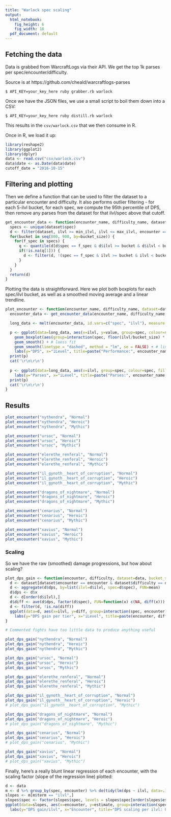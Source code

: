```yaml
---
title: "Warlock spec scaling"
output:
  html_notebook: 
    fig_height: 6
    fig_width: 18
  pdf_document: default
---
```


## Fetching the data

Data is grabbed from WarcraftLogs via their API. We get the top 1k parses per spec/encounter/difficulty.

Source is at https://github.com/cheald/warcraftlogs-parses

```
$ API_KEY=your_key_here ruby grabber.rb warlock
```

Once we have the JSON files, we use a small script to boil them down into a CSV:

```
$ API_KEY=your_key_here ruby distill.rb warlock
```

This results in the `csv/warlock.csv` that we then consume in R.

Once in R, we load it up:

```r
library(reshape2)
library(ggplot2)
library(dplyr)
data <- read.csv("csv/warlock.csv")
data$date <- as.Date(data$date)
cutoff_date = "2016-10-15"
```

## Filtering and plotting

Then we define a function that can be used to filter the dataset to a particular encounter and difficulty. It also performs outlier filtering - for each 5-ilvl bucket, for each spec, we compute the 95th percentile of DPS, then remove any parses from the dataset for that ilvl/spec above that cutoff.

```r

get_encounter_data <- function(encounter_name, difficulty_name, dataset, cutoff=c(0.05, 0.95), bucket_size=1, min_ilvl=855, max_ilvl=875) {
  specs <- unique(dataset$spec)
  d <- filter(dataset, ilvl >= min_ilvl, ilvl <= max_ilvl, encounter == encounter_name, difficulty == difficulty_name, date >= cutoff_date)
  for(bucket in seq(800, 900, by=bucket_size)) {
    for(f_spec in specs) {
      q <- quantile(d[d$spec == f_spec & d$ilvl >= bucket & d$ilvl < bucket + bucket_size,]$dps, cutoff)
      if(!is.na(q[1])) {
        d <- filter(d, !(spec == f_spec & ilvl >= bucket & ilvl < bucket + bucket_size & (dps > q[2] | dps < q[1])))
      }
    }
  }
  return(d)
}
```

Plotting the data is straightforward. Here we plot both boxplots for each spec/ilvl bucket, as well as a smoothed moving average and a linear trendline.

```r
plot_encounter <- function(encounter_name, difficulty_name, dataset=data, bucket_size=2, cutoff=c(0.05, 0.95)) {
  encounter_data <- get_encounter_data(encounter_name, difficulty_name, dataset=dataset, bucket_size=bucket_size, cutoff=cutoff)

  long_data <- melt(encounter_data, id.vars=c("spec", "ilvl"), measure.vars=c("dps"))

  p <- ggplot(data=long_data, aes(x=ilvl, y=value, group=spec, colour=spec)) +
    geom_boxplot(aes(group=interaction(spec, floor(ilvl/bucket_size) * bucket_size))) +
    geom_smooth() + # loess fit
    geom_smooth(linetype = "dashed", method = "lm", se = FALSE) + # linear fit
    labs(y="DPS", x="iLevel", title=paste("Performance:", encounter_name, difficulty_name))
  print(p)
  cat('\r\n\r\n')
  
  p <- ggplot(data=long_data, aes(x=ilvl, group=spec, colour=spec, fill=spec)) + geom_bar(position="dodge") +
    labs(y="Parses", x="iLevel", title=paste("Parses:", encounter_name, difficulty_name))
  print(p)
  cat('\r\n\r\n')
}
```

## Results


```r

plot_encounter("nythendra", "Normal")
plot_encounter("nythendra", "Heroic")
plot_encounter("nythendra", "Mythic")

plot_encounter("ursoc", "Normal")
plot_encounter("ursoc", "Heroic")
plot_encounter("ursoc", "Mythic")

plot_encounter("elerethe_renferal", "Normal")
plot_encounter("elerethe_renferal", "Heroic")
plot_encounter("elerethe_renferal", "Mythic")

plot_encounter("il_gynoth__heart_of_corruption", "Normal")
plot_encounter("il_gynoth__heart_of_corruption", "Heroic")
plot_encounter("il_gynoth__heart_of_corruption", "Mythic")

plot_encounter("dragons_of_nightmare", "Normal")
plot_encounter("dragons_of_nightmare", "Heroic")
plot_encounter("dragons_of_nightmare", "Mythic")

plot_encounter("cenarius", "Normal")
plot_encounter("cenarius", "Heroic")
plot_encounter("cenarius", "Mythic")

plot_encounter("xavius", "Normal")
plot_encounter("xavius", "Heroic")
plot_encounter("xavius", "Mythic")
```

### Scaling

So we have the raw (smoothed) damage progressions, but how about scaling? 

```r
plot_dps_gain <- function(encounter, difficulty, dataset=data, bucket_size=1, cutoff=c(0.05, 0.95)) {
  d <- dataset[dataset$encounter == encounter & dataset$difficulty == difficulty & dataset$ilvl <= 870 & dataset$date >= cutoff_date, ]
  d <- aggregate(d$dps, by=list(ilvl=d$ilvl, spec=d$spec), FUN=mean)
  d$dps <- d$x
  d <- d[order(d$ilvl),]
  d$diff <- ave(d$dps, factor(d$spec), FUN=function(x) c(NA, diff(x)))
  d <- filter(d, !is.na(diff))
  ggplot(data=d, aes(x=ilvl, y=diff, group=interaction(spec, encounter), colour=spec)) + geom_smooth(se=FALSE, fullrange=TRUE) +
    labs(y="DPS gain per tier", x="iLevel", title=paste(encounter, difficulty, sep = " ")) + coord_cartesian(ylim = c(0, 15000))
}

# Commented fights have too little data to produce anything useful

plot_dps_gain("nythendra", "Normal")
plot_dps_gain("nythendra", "Heroic")
plot_dps_gain("nythendra", "Mythic")

plot_dps_gain("ursoc", "Normal")
plot_dps_gain("ursoc", "Heroic")
plot_dps_gain("ursoc", "Mythic")

plot_dps_gain("elerethe_renferal", "Normal")
plot_dps_gain("elerethe_renferal", "Heroic")
plot_dps_gain("elerethe_renferal", "Mythic")

plot_dps_gain("il_gynoth__heart_of_corruption", "Normal")
plot_dps_gain("il_gynoth__heart_of_corruption", "Heroic")
# plot_dps_gain("il_gynoth__heart_of_corruption", "Mythic")

plot_dps_gain("dragons_of_nightmare", "Normal")
plot_dps_gain("dragons_of_nightmare", "Heroic")
# plot_dps_gain("dragons_of_nightmare", "Mythic")

plot_dps_gain("cenarius", "Normal")
plot_dps_gain("cenarius", "Heroic")
# plot_dps_gain("cenarius", "Mythic")

plot_dps_gain("xavius", "Normal")
plot_dps_gain("xavius", "Heroic")
# plot_dps_gain("xavius", "Mythic")

```

Finally, here's a really blunt linear regression of each encounter, with the scaling factor (slope of the regression line) plotted:

```r
d <- data
m <- d %>% group_by(spec, encounter) %>% do(tidy(lm(dps ~ ilvl, data=.)))
slopes <- m[m$term == "ilvl",]
slopes$spec <- factor(slopes$spec, levels = slopes$spec[order(slopes$estimate)])
ggplot(data=slopes, aes(x=encounter, y=estimate, group=interaction(spec, encounter), reorder=estimate, fill=spec)) + geom_bar(position="dodge", stat="identity") +
  labs(y="DPS gain/ilvl", x="Encounter", title="DPS scaling per ilvl: Overall")

```
